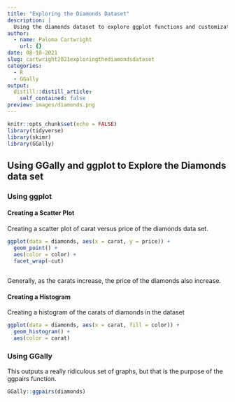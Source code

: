 ```yaml
---
title: "Exploring the Diamonds Dataset"
description: |
  Using the diamonds dataset to explore ggplot functions and customization more.
author:
  - name: Paloma Cartwright
    url: {}
date: 08-10-2021
slug: cartwright2021exploringthediamondsdataset
categories:
  - R
  - GGally
output:
  distill::distill_article:
    self_contained: false
preview: images/diamonds.png
---
```



```r
knitr::opts_chunk$set(echo = FALSE)
library(tidyverse)
library(skimr)
library(GGally)
```
## Using GGally and ggplot to Explore the Diamonds data set 


### Using ggplot 

#### Creating a Scatter Plot 

Creating a scatter plot of carat versus price of the diamonds data set. 

```r

ggplot(data = diamonds, aes(x = carat, y = price)) +
  geom_point() +
  aes(color = color) +
  facet_wrap(~cut)
  
```
Generally, as the carats increase, the price of the diamonds also increase. 

#### Creating a Histogram 

Creating a histogram of the carats of diamonds in the dataset 

```r
ggplot(data = diamonds, aes(x = carat, fill = color)) +
  geom_histogram() +
  aes(color = carat)
```


### Using GGally 

This outputs a really ridiculous set of graphs, but that is the purpose of the ggpairs function. 

```r
GGally::ggpairs(diamonds)
```



